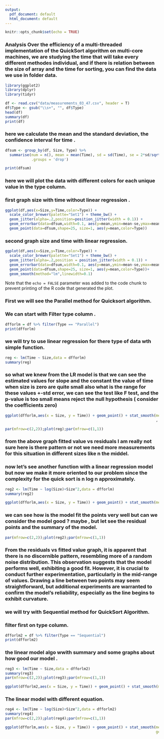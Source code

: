```yaml
---
output:
  pdf_document: default
  html_document: default
---
```



```r
knitr::opts_chunk$set(echo = TRUE)
```

### Analysis Over the efficiency of a multi-threaded implementation of the QuickSort algorithm on multi-core machines,  we are studying the time that will take every different methodes individual, and if there is relation between the size of array and the time for sorting, you can find the data we use in folder data. 

```r
library(ggplot2)
library(dplyr)
library(tidyr)

df <- read.csv("data/measurements_03_47.csv", header = T)
df$Type <- gsub("\\s+", "", df$Type)
head(df)
summary(df)
print(df)
```

### here we calculate the mean and the standard deviation, the confidence interval for time .

```r
dfsum <- group_by(df, Size, Type) %>% 
  summarise(num = n(), mean = mean(Time), sd = sd(Time), se = 2*sd/sqrt(num),
            .groups = 'drop')
```
```r
print(dfsum)
```

### here we will plot the data with different colors for each unique value in the type column. 

### first graph size with time without linear regression .
```r
ggplot(df,aes(x=Size,y=Time,color=Type)) + 
  scale_color_brewer(palette="Set1") + theme_bw() + 
  geom_jitter(alpha=.2,position=position_jitter(width = 0.1)) + 
  geom_errorbar(data=dfsum,width=0.1, aes(y=mean,ymin=mean-se,ymax=mean+se)) + 
  geom_point(data=dfsum,shape=25, size=1, aes(y=mean,color=Type))
```
### second graph size and time with linear regression.
```r
ggplot(df,aes(x=Size,y=Time,color=Type)) + 
  scale_color_brewer(palette="Set1") + theme_bw() + 
  geom_jitter(alpha=.2,position = position_jitter(width = 0.1)) + 
  geom_errorbar(data=dfsum,width=0.1, aes(y=mean,ymin=mean-se,ymax=mean+se)) + 
  geom_point(data=dfsum,shape=25, size=1, aes(y=mean,color=Type))+
  geom_smooth(method="lm",linewidth=0.1)
```


Note that the `echo = FALSE` parameter was added to the code chunk to prevent printing of the R code that generated the plot.


### First we will see the Parallel method for Quicksort algorithm.

### We can start with Filter type column .

```r
dfforlm = df %>% filter(Type == "Parallel")
print(dfforlm)

```
### we will try to use linear regression for there type of data wth simple function.

```r
reg <- lm(Time ~ Size,data = dfforlm)
summary(reg)
```
### so what we knew from the LR model is that we can see the estimated values for slope and the constant the value of time when size is zero are quite small also what is the range for these values +-std error, we can see the test like F test, and the p-value is too small means reject the null hypothesis ( consider the coefficients zero)
```r
ggplot(dfforlm,aes(x = Size, y = Time)) + geom_point() + stat_smooth(method = "lm"
                                                                     , formula = y ~ x,geom = "smooth") 
```


```r
par(mfrow=c(2,2));plot(reg);par(mfrow=c(1,1))
```




### from the above graph fitted value vs residuals I am really not sure here is there pattern or not we need more measurements for this situation in different sizes like n the middel.


### now let's see another function with a linear regression model but now we make it more oriented to our problem since the complexity for the quick sort is n log n approximately.
```r
reg2 <- lm(Time ~ log(Size)+Size^2,data = dfforlm)
summary(reg2)
```

```r
ggplot(dfforlm,aes(x = Size, y = Time)) + geom_point() + stat_smooth(method = "lm", formula = y ~ log(x)+x^2,geom = "smooth") 
```


### we can see how is the model fit the  points very well but can we consider the model good ? maybe , but let see the residual points and the summary of the model.



```r
par(mfrow=c(2,2));plot(reg2);par(mfrow=c(1,1))
```

### From the residuals vs fitted value graph, it is apparent that there is no discernible pattern, resembling more of a random noise distribution. This observation suggests that the model performs well, exhibiting a good fit. However, it is crucial to conduct further experimentation, particularly in the mid-range of values. Drawing a line between two points may seem straightforward, but additional experiments are warranted to confirm the model's reliability, especially as the line begins to exhibit curvature. 


### we will try with Sequential method for QuickSort Algorithm.
### filter first  on type column.

```r
dfforlm2 = df %>% filter(Type == "Sequential")
print(dfforlm2)

```
### the linear model algo wwith summary and some graphs about how good our model .
```r
reg3 <- lm(Time ~ Size,data = dfforlm2)
summary(reg3)
par(mfrow=c(2,2));plot(reg3);par(mfrow=c(1,1))
```
```r
ggplot(dfforlm2,aes(x = Size, y = Time)) + geom_point() + stat_smooth(method = "lm", formula = y ~ x,geom = "smooth")
```

### The linear model with different equation.
```r
reg4 <- lm(Time ~ log(Size)+Size^2,data = dfforlm2)
summary(reg4)
par(mfrow=c(2,2));plot(reg4);par(mfrow=c(1,1))
```

```r
ggplot(dfforlm,aes(x = Size, y = Time)) + geom_point() + stat_smooth(method = "lm", formula = y ~ log(x)+x^2,
                                                                     geom = "smooth") 
```

